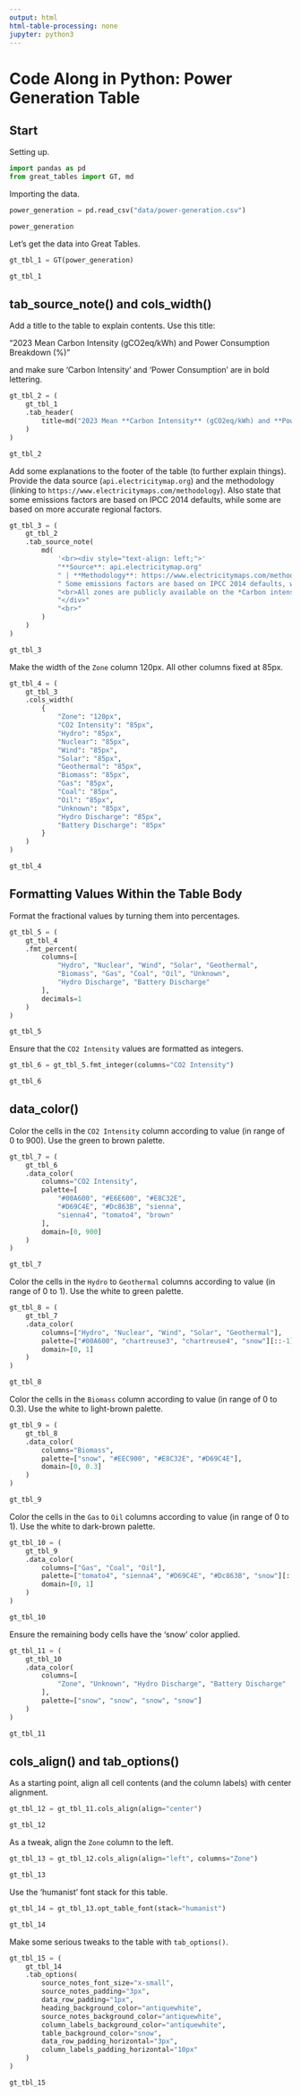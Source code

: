 ```yaml
---
output: html
html-table-processing: none
jupyter: python3
---
```


# Code Along in Python: Power Generation Table

## Start

Setting up.

```python
import pandas as pd
from great_tables import GT, md
```

Importing the data.

```python
power_generation = pd.read_csv("data/power-generation.csv")

power_generation
```

Let's get the data into Great Tables.

```python
gt_tbl_1 = GT(power_generation)

gt_tbl_1
```

## tab_source_note() and cols_width()

Add a title to the table to explain contents. Use this title:

"2023 Mean Carbon Intensity (gCO2eq/kWh) and Power Consumption Breakdown (%)"

and make sure 'Carbon Intensity' and 'Power Consumption' are in bold lettering.

```python
gt_tbl_2 = (
    gt_tbl_1
    .tab_header(
        title=md("2023 Mean **Carbon Intensity** (gCO2eq/kWh) and **Power Consumption** Breakdown (%)")
    )
)

gt_tbl_2
```

Add some explanations to the footer of the table (to further explain things).
Provide the data source (`api.electricitymap.org`) and the methodology (linking 
to `https://www.electricitymaps.com/methodology`). Also state that some
emissions factors are based on IPCC 2014 defaults, while some are based on
more accurate regional factors.

```python
gt_tbl_3 = (
    gt_tbl_2
    .tab_source_note(
        md(
            '<br><div style="text-align: left;">'
            "**Source**: api.electricitymap.org" 
            " | **Methodology**: https://www.electricitymaps.com/methodology." 
            " Some emissions factors are based on IPCC 2014 defaults, while some are based on more accurate regional factors."
            "<br>All zones are publicly available on the *Carbon intensity and emission factors* tab via Google docs link<br>"
            "</div>"
            "<br>"
        )
    )
)

gt_tbl_3
```

Make the width of the `Zone` column 120px. All other columns fixed at 85px.

```python
gt_tbl_4 = (
    gt_tbl_3
    .cols_width(
        {
            "Zone": "120px",
            "CO2 Intensity": "85px",
            "Hydro": "85px",
            "Nuclear": "85px",
            "Wind": "85px",
            "Solar": "85px",
            "Geothermal": "85px",
            "Biomass": "85px",
            "Gas": "85px",
            "Coal": "85px",
            "Oil": "85px",
            "Unknown": "85px",
            "Hydro Discharge": "85px",
            "Battery Discharge": "85px"
        }
    ) 
)

gt_tbl_4
```

## Formatting Values Within the Table Body

Format the fractional values by turning them into percentages.

```python
gt_tbl_5 = (
    gt_tbl_4
    .fmt_percent(
        columns=[
            "Hydro", "Nuclear", "Wind", "Solar", "Geothermal",
            "Biomass", "Gas", "Coal", "Oil", "Unknown",
            "Hydro Discharge", "Battery Discharge"
        ],
        decimals=1
    )
)

gt_tbl_5
```

Ensure that the `CO2 Intensity` values are formatted as integers.

```python
gt_tbl_6 = gt_tbl_5.fmt_integer(columns="CO2 Intensity")

gt_tbl_6
```

## data_color()

Color the cells in the `CO2 Intensity` column according to value (in range of 0 to 900). Use the green to brown palette.

```python
gt_tbl_7 = (
    gt_tbl_6
    .data_color(
        columns="CO2 Intensity",
        palette=[
            "#00A600", "#E6E600", "#E8C32E",
            "#D69C4E", "#Dc863B", "sienna",
            "sienna4", "tomato4", "brown"
        ],
        domain=[0, 900]
    )
)

gt_tbl_7
```

Color the cells in the `Hydro` to `Geothermal` columns according to value (in range of 0 to 1). Use the white to green palette.

```python
gt_tbl_8 = (
    gt_tbl_7
    .data_color(
        columns=["Hydro", "Nuclear", "Wind", "Solar", "Geothermal"],
        palette=["#00A600", "chartreuse3", "chartreuse4", "snow"][::-1],
        domain=[0, 1]
    )
)

gt_tbl_8
```

Color the cells in the `Biomass` column according to value (in range of 0 to 0.3). Use the white to light-brown palette.

```python
gt_tbl_9 = (
    gt_tbl_8
    .data_color(
        columns="Biomass",
        palette=["snow", "#EEC900", "#E8C32E", "#D69C4E"],
        domain=[0, 0.3]
    )
)

gt_tbl_9
```

Color the cells in the `Gas` to `Oil` columns according to value (in range of 0 to 1). Use the white to dark-brown palette.

```python
gt_tbl_10 = (
    gt_tbl_9
    .data_color(
        columns=["Gas", "Coal", "Oil"],
        palette=["tomato4", "sienna4", "#D69C4E", "#Dc863B", "snow"][::-1],
        domain=[0, 1]
    )
)

gt_tbl_10
```

Ensure the remaining body cells have the 'snow' color applied.

```python
gt_tbl_11 = (
    gt_tbl_10
    .data_color(
        columns=[
            "Zone", "Unknown", "Hydro Discharge", "Battery Discharge"
        ],
        palette=["snow", "snow", "snow", "snow"]
    )
)

gt_tbl_11
```

## cols_align() and tab_options()

As a starting point, align all cell contents (and the column labels) with center alignment.

```python
gt_tbl_12 = gt_tbl_11.cols_align(align="center")

gt_tbl_12
```

As a tweak, align the `Zone` column to the left.

```python
gt_tbl_13 = gt_tbl_12.cols_align(align="left", columns="Zone")

gt_tbl_13
```

Use the 'humanist' font stack for this table.

```python
gt_tbl_14 = gt_tbl_13.opt_table_font(stack="humanist")

gt_tbl_14
```

Make some serious tweaks to the table with `tab_options()`.

```python
gt_tbl_15 = (
    gt_tbl_14
    .tab_options(
        source_notes_font_size="x-small",
        source_notes_padding="3px",
        data_row_padding="1px",
        heading_background_color="antiquewhite",
        source_notes_background_color="antiquewhite",
        column_labels_background_color="antiquewhite",
        table_background_color="snow",
        data_row_padding_horizontal="3px",
        column_labels_padding_horizontal="10px"
    )
)

gt_tbl_15
```
